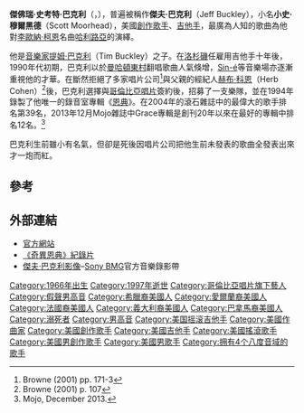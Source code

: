 {{藝人
|Name       = 傑夫·巴克利
|Img        = 
|Img_size   = 
|Img_capt   = 傑夫·巴克利，1995年
|Background = solo_singer
|Birth_name = 傑佛瑞·史考特·巴克利<br />Jeffrey Scott Buckley
|Alias      = Scott "Scott" Moorhead
|Born       = {{birth date|1966|11|17}}
|出生地點     = {{USA}}[[加州|加州]][[安那翰|安那翰]]
|Died       = {{death date and age|1997|5|29|1966|11|17}}
|逝世地點     = {{USA}}[[田納西州|田納西州]][[孟菲斯_(田納西州)|孟菲斯]]
|Instrument = [[吉他|吉他]]
|Genre      = [[另類搖滾|另類搖滾]]、[[民間音樂|民謠]]
|Occupation = [[創作歌手|創作歌手]]、[[音樂家|音樂家]]
|Years_active = 1991年–1997年
|Label      = [[哥倫比亞唱片|哥倫比亞]]
|Associated_acts =[[提姆·巴克利|提姆·巴克利]]、[[The_A.M.|The A.M.]]、[[Shinehead|Shinehead]]、[[Gods_and_Monsters|Gods and Monsters]]
|URL        =  {{URL|www.jeffbuckley.com}}
|Notable_instruments = [[Fender_Telecaster|Fender Telecaster]] 
}}

'''傑佛瑞·史考特·巴克利'''（{{lang-en|Jeffrey Scott Buckley}}，{{bd|1966年|11月17日|1997年|5月29日}}），普遍被稱作'''傑夫·巴克利'''（Jeff Buckley），小名'''小史·穆爾黑德'''（Scott Moorhead），美國[[創作歌手|創作歌手]]、[[吉他手|吉他手]]，最廣為人知的歌曲為他對[[里奥纳德·科恩|李歐納·柯恩]]名曲[[哈利路亞_(歌曲)|哈利路亞]]的演繹。

他是[[音樂家|音樂家]][[提姆·巴克利|提姆·巴克利]]（Tim Buckley）之子。在[[洛杉磯|洛杉磯]]任雇用吉他手十年後，1990年代初期，巴克利以於[[東村_(紐約市)|曼哈頓東村]]翻唱歌曲人氣倏增，[[Sin-é|Sin-é]]等音樂場亦逐漸重視他的才華。在斷然拒絕了多家唱片公司<ref>Browne (2001) pp. 171-3</ref>與父親的經紀人[[赫布·科恩|赫布·科恩]]（Herb Cohen）<ref>Browne (2001) p. 107</ref>後，巴克利選擇與[[哥倫比亞唱片|哥倫比亞唱片]]簽約後，招募了一支樂隊，並在1994年錄製了他唯一的錄音室專輯《[[恩典_(專輯)|恩典]]》。在2004年的滾石雜誌中的最偉大的歌手排名第39名，2013年12月Mojo雜誌中Grace專輯是創刊20年以來在最好的專輯中排名12名。<ref>Mojo, December 2013.</ref>

巴克利生前雖小有名氣，但卻是死後因唱片公司把他生前未發表的歌曲全發表出來才一炮而紅。

==參考==
{{reflist}}

== 外部連結 ==
{{wikiquote}}
* [http://www.jeffbuckley.com/ 官方網站] {{Wayback|url=http://www.jeffbuckley.com/ |date=20070725220832 }}
* [http://www.amazinggracejeffbuckley.com/ 《奇異恩典》紀錄片] {{Wayback|url=http://www.amazinggracejeffbuckley.com/ |date=20070712181802 }}
* [https://web.archive.org/web/20080527194241/http://myplay.com/artists/jeff-buckley 傑夫·巴克利影像]–[[Sony_BMG|Sony BMG]]官方音樂錄影帶

{{Authority control}}
{{DEFAULTSORT:Buckley, Jeff}}


[[Category:1966年出生|Category:1966年出生]]
[[Category:1997年逝世|Category:1997年逝世]]
[[Category:哥倫比亞唱片旗下藝人|Category:哥倫比亞唱片旗下藝人]]
[[Category:假聲男高音|Category:假聲男高音]]
[[Category:希臘裔美國人|Category:希臘裔美國人]]
[[Category:愛爾蘭裔美國人|Category:愛爾蘭裔美國人]]
[[Category:法國裔美國人|Category:法國裔美國人]]
[[Category:義大利裔美國人|Category:義大利裔美國人]]
[[Category:巴拿馬裔美國人|Category:巴拿馬裔美國人]]
[[Category:溺死者|Category:溺死者]]
[[Category:男高音|Category:男高音]]
[[Category:美国摇滚吉他手|Category:美国摇滚吉他手]]
[[Category:美國作曲家|Category:美國作曲家]]
[[Category:美國創作歌手|Category:美國創作歌手]]
[[Category:美國吉他手|Category:美國吉他手]]
[[Category:美國搖滾歌手|Category:美國搖滾歌手]]
[[Category:美國男創作歌手|Category:美國男創作歌手]]
[[Category:美國男歌手|Category:美國男歌手]]
[[Category:拥有4个八度音域的歌手|Category:拥有4个八度音域的歌手]]